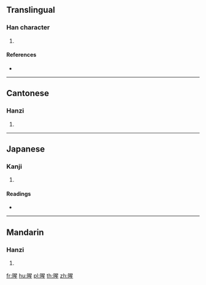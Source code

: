==Translingual==

===Han character===
{{Han char|rn=72|rad=日|as=09|sn=13|four=|canj=AAHM|ids=⿰日星}}

# {{defn|Han|sort=日09}}

====References====
* {{Han ref|kx=0498.140|dkj=14052|dj=0866.120|hdz=21523.130|uh=6692|ud=26258}}

----

==Cantonese==

===Hanzi===
{{yue-hanzi|jyut=[[cing4]]|y=ching4}}

# {{defn|lang=yue|sort=日09}}

----

==Japanese==

===Kanji===
{{ja-kanji|grade=|rs=日09}}

# {{defn|lang=ja|sort=日09}}

====Readings====
* {{ja-readings|on=[[せい]] (sei)|kun=[[はれる]] (hareru), [[はらす]] (harasu)}}

----

==Mandarin==

===Hanzi===
{{cmn-hanzi|pin=[[qíng]] ([[qing2]])|wg=ch'ing<sup>2</sup>}}

# {{defn|lang=cmn|sort=日09}}

[[fr:暒]]
[[hu:暒]]
[[pl:暒]]
[[th:暒]]
[[zh:暒]]